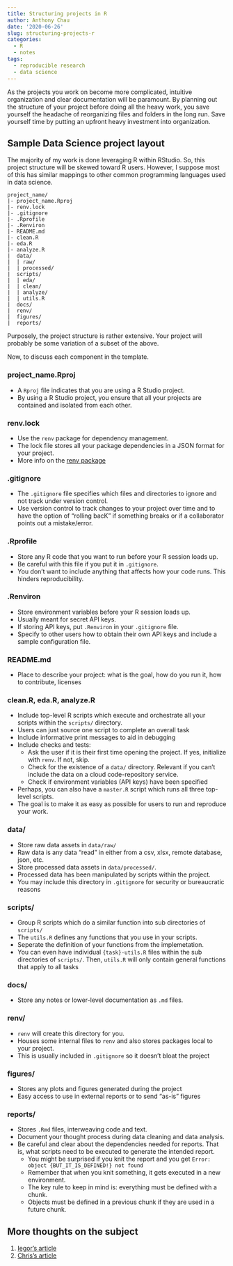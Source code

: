```yaml
---
title: Structuring projects in R
author: Anthony Chau
date: '2020-06-26'
slug: structuring-projects-r
categories:
  - R
  - notes
tags:
  - reproducible research
  - data science
---
```



As the projects you work on become more complicated, intuitive organization and clear documentation will be paramount. By planning out the structure of your project before doing all the heavy work, you save yourself the headache of reorganizing files and folders in the long run. Save yourself time by putting an upfront heavy investment into organization.


## Sample Data Science project layout

The majority of my work is done leveraging R within RStudio. So, this project structure will be skewed toward R users. However, I suppose most of this has similar mappings to other common programming languages used in data science. 

```
project_name/
|- project_name.Rproj
|- renv.lock
|- .gitignore
|- .Rprofile
|- .Renviron
|- README.md
|- clean.R
|- eda.R
|- analyze.R
|  data/
|  | raw/
|  | processed/
|  scripts/
|  | eda/
|  | clean/
|  | analyze/
|  | utils.R
|  docs/
|  renv/
|  figures/
|  reports/
```

Purposely, the project structure is rather extensive. Your project will probably be some variation of a subset of the above.

Now, to discuss each component in the template.

### project_name.Rproj

- A `Rproj` file indicates that you are using a R Studio project. 
- By using a R Studio project, you ensure that all your projects are contained and isolated from each other. 

### renv.lock
- Use the `renv` package for dependency management. 
- The lock file stores all your package dependencies in a JSON format for your project.
- More info on the [renv package](https://rstudio.github.io/renv/index.html)

### .gitignore
- The `.gitignore` file specifies which files and directories to ignore and not track under version control.
- Use version control to track changes to your project over time and to have the option of "rolling bacK" if something breaks or if a collaborator points out a mistake/error. 

### .Rprofile
- Store any R code that you want to run before your R session loads up. 
- Be careful with this file if you put it in `.gitignore`. 
- You don't want to include anything that affects how your code runs. This hinders reproducibility.

### .Renviron
- Store environment variables before your R session loads up.
- Usually meant for secret API keys. 
- If storing API keys, put `.Renviron` in your `.gitignore` file.
- Specify to other users how to obtain their own API keys and include a sample configuration file.

### README.md
- Place to describe your project: what is the goal, how do you run it, how to contribute, licenses

### clean.R, eda.R, analyze.R
- Include top-level R scripts which execute and orchestrate all your scripts within the `scripts/` directory. 
- Users can just source one script to complete an overall task
- Include informative print messages to aid in debugging
- Include checks and tests:
  - Ask the user if it is their first time opening the project. If yes, initialize with `renv`. If not, skip.
  - Check for the existence of a `data/` directory. Relevant if you can't include the data on a cloud code-repository service.
  - Check if environment variables (API keys) have been specified
- Perhaps, you can also have a `master.R` script which runs all three top-level scripts.
- The goal is to make it as easy as possible for users to run and reproduce your work.


### data/
- Store raw data assets in `data/raw/`
- Raw data is any data "read" in either from a csv, xlsx, remote database, json, etc.
- Store processed data assets in `data/processed/`. 
- Processed data has been manipulated by scripts within the project.
- You may include this directory in `.gitignore` for security or bureaucratic reasons

### scripts/
- Group R scripts which do a similar function into sub directories of `scripts/`
- The `utils.R` defines any functions that you use in your scripts.
- Seperate the definition of your functions from the implemetation.
- You can even have individual `{task}-utils.R` files within the sub directories of `scripts/`. Then, `utils.R` will only contain general functions that apply to all tasks

### docs/
- Store any notes or lower-level documentation as `.md` files.

### renv/
- `renv` will create this directory for you.
- Houses some internal files to `renv` and also stores packages local to your project.
- This is usually included in `.gitignore` so it doesn't bloat the project

### figures/
- Stores any plots and figures generated during the project
- Easy access to use in external reports or to send "as-is" figures

### reports/
- Stores `.Rmd` files, interweaving code and text.
- Document your thought process during data cleaning and data analysis.
- Be careful and clear about the dependencies needed for reports. That is, what scripts need to be executed to generate the intended report.
  - You might be surprised if you knit the report and you get `Error: object {BUT_IT_IS_DEFINED!} not found`
  - Remember that when you knit something, it gets executed in a new environment.
  - The key rule to keep in mind is: everything must be defined with a chunk. 
  - Objects must be defined in a previous chunk if they are used in a future chunk.
  
  
## More thoughts on the subject
1. [Iegor's article](https://www.r-bloggers.com/%F0%9F%93%81-project-oriented-workflow/)
2. [Chris's article](https://www.r-bloggers.com/structuring-r-projects/)
